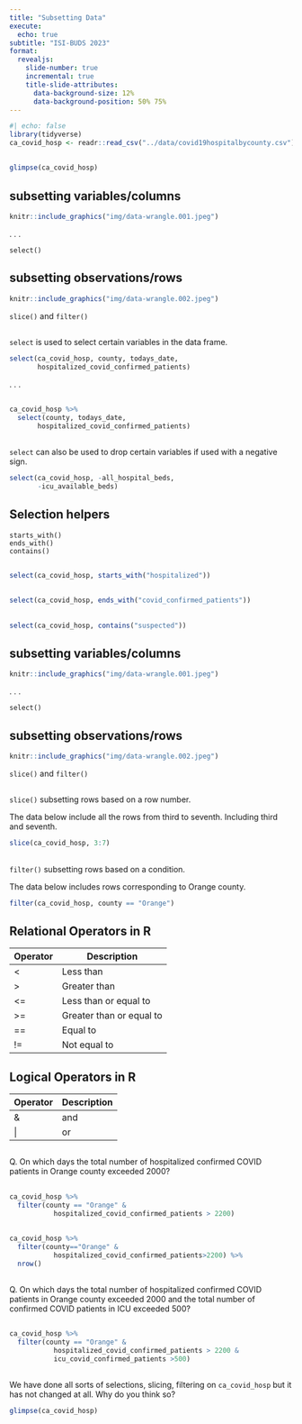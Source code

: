 ```yaml
---
title: "Subsetting Data"
execute:
  echo: true
subtitle: "ISI-BUDS 2023"
format: 
  revealjs:
    slide-number: true
    incremental: true
    title-slide-attributes: 
      data-background-size: 12%
      data-background-position: 50% 75%
---
```


```r
#| echo: false
library(tidyverse)
ca_covid_hosp <- readr::read_csv("../data/covid19hospitalbycounty.csv")
```


##


```r
glimpse(ca_covid_hosp)
```


## subsetting variables/columns

```r
knitr::include_graphics("img/data-wrangle.001.jpeg")
```

. . .

`select()`



## subsetting observations/rows

```r
knitr::include_graphics("img/data-wrangle.002.jpeg")
```

`slice()` and `filter()` 

##

`select` is used to select certain variables in the data frame. 



```r
select(ca_covid_hosp, county, todays_date,
       hospitalized_covid_confirmed_patients)
```


. . .

##

```r

ca_covid_hosp %>% 
  select(county, todays_date,
       hospitalized_covid_confirmed_patients)
```


##

`select` can also be used to drop certain variables if used with a negative sign.

```r
select(ca_covid_hosp, -all_hospital_beds,
       -icu_available_beds)
```



## Selection helpers

`starts_with()`  
`ends_with()`  
`contains()`  

##

```r
select(ca_covid_hosp, starts_with("hospitalized"))
```

##

```r
select(ca_covid_hosp, ends_with("covid_confirmed_patients"))
```

##

```r
select(ca_covid_hosp, contains("suspected"))

```



## subsetting variables/columns

```r
knitr::include_graphics("img/data-wrangle.001.jpeg")
```

. . .

`select()`



## subsetting observations/rows

```r
knitr::include_graphics("img/data-wrangle.002.jpeg")
```

`slice()` and `filter()` 

##


`slice()` subsetting rows based on a row number.

The data below include all the rows from third to seventh. Including third and seventh.

```r
slice(ca_covid_hosp, 3:7)
```




##

`filter()` subsetting rows based on a condition.

The data below includes rows corresponding to Orange county.


```r
filter(ca_covid_hosp, county == "Orange")
```


## Relational Operators in R


| Operator | Description              |
|----------|--------------------------|
| <        | Less than                |
| >        | Greater than             |
| <=       | Less than or equal to    |
| >=       | Greater than or equal to |
| ==       | Equal to                 |
| !=       | Not equal to             |



## Logical Operators in R

| Operator | Description |
|----------|-------------|
| &        | and         |
| &#124;   | or          |

##

Q. On which days the total number of hospitalized confirmed COVID patients in Orange county exceeded 2000?

##

```r
ca_covid_hosp %>% 
  filter(county == "Orange" & 
           hospitalized_covid_confirmed_patients > 2200)
```


##

```r
ca_covid_hosp %>% 
  filter(county=="Orange" & 
           hospitalized_covid_confirmed_patients>2200) %>% 
  nrow()
```

##

Q. On which days the total number of hospitalized confirmed COVID patients in Orange county exceeded 2000 and the total number of confirmed COVID patients in ICU exceeded 500?

## 

```r
ca_covid_hosp %>% 
  filter(county == "Orange" & 
           hospitalized_covid_confirmed_patients > 2200 &
           icu_covid_confirmed_patients >500)
```

##

We have done all sorts of selections, slicing, filtering on `ca_covid_hosp` but it has not changed at all. Why do you think so?

```r
glimpse(ca_covid_hosp)

```


